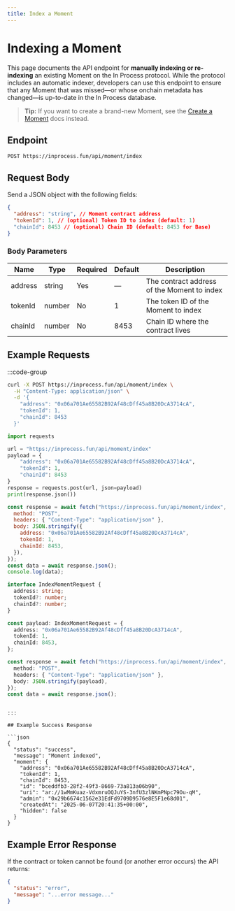 ```yaml
---
title: Index a Moment
---
```


# Indexing a Moment

This page documents the API endpoint for **manually indexing or re-indexing** an existing Moment on the In Process protocol. While the protocol includes an automatic indexer, developers can use this endpoint to ensure that any Moment that was missed—or whose onchain metadata has changed—is up-to-date in the In Process database.

> **Tip:** If you want to create a brand-new Moment, see the [Create a Moment](/moment/create) docs instead.

## Endpoint

```http
POST https://inprocess.fun/api/moment/index
```

## Request Body

Send a JSON object with the following fields:

```json
{
  "address": "string", // Moment contract address
  "tokenId": 1, // (optional) Token ID to index (default: 1)
  "chainId": 8453 // (optional) Chain ID (default: 8453 for Base)
}
```

### Body Parameters

| Name    | Type   | Required | Default | Description                                 |
| ------- | ------ | -------- | ------- | ------------------------------------------- |
| address | string | Yes      | —       | The contract address of the Moment to index |
| tokenId | number | No       | 1       | The token ID of the Moment to index         |
| chainId | number | No       | 8453    | Chain ID where the contract lives           |

## Example Requests

:::code-group

```bash [cURL]
curl -X POST https://inprocess.fun/api/moment/index \
  -H "Content-Type: application/json" \
  -d '{
    "address": "0x06a701Ae65582B92Af48cDff45a8B20DcA3714cA",
    "tokenId": 1,
    "chainId": 8453
  }'
```

```python [Python]
import requests

url = "https://inprocess.fun/api/moment/index"
payload = {
    "address": "0x06a701Ae65582B92Af48cDff45a8B20DcA3714cA",
    "tokenId": 1,
    "chainId": 8453
}
response = requests.post(url, json=payload)
print(response.json())
```

```javascript [JavaScript]
const response = await fetch("https://inprocess.fun/api/moment/index", {
  method: "POST",
  headers: { "Content-Type": "application/json" },
  body: JSON.stringify({
    address: "0x06a701Ae65582B92Af48cDff45a8B20DcA3714cA",
    tokenId: 1,
    chainId: 8453,
  }),
});
const data = await response.json();
console.log(data);
```

```typescript [TypeScript]
interface IndexMomentRequest {
  address: string;
  tokenId?: number;
  chainId?: number;
}

const payload: IndexMomentRequest = {
  address: "0x06a701Ae65582B92Af48cDff45a8B20DcA3714cA",
  tokenId: 1,
  chainId: 8453,
};

const response = await fetch("https://inprocess.fun/api/moment/index", {
  method: "POST",
  headers: { "Content-Type": "application/json" },
  body: JSON.stringify(payload),
});
const data = await response.json();
```

````

:::

## Example Success Response

```json
{
  "status": "success",
  "message": "Moment indexed",
  "moment": {
    "address": "0x06a701Ae65582B92Af48cDff45a8B20DcA3714cA",
    "tokenId": 1,
    "chainId": 8453,
    "id": "bceddfb3-28f2-49f3-8669-73a813a06b90",
    "uri": "ar://1wMmKuaz-VdxmruOQJuYS-3nfU3zlNKmPNpc79Ou-qM",
    "admin": "0x29b6674c1562e31EdFd9709D9576e8E5F1e68d01",
    "createdAt": "2025-06-07T20:41:35+00:00",
    "hidden": false
  }
}
````

## Example Error Response

If the contract or token cannot be found (or another error occurs) the API returns:

```json
{
  "status": "error",
  "message": "...error message..."
}
```
